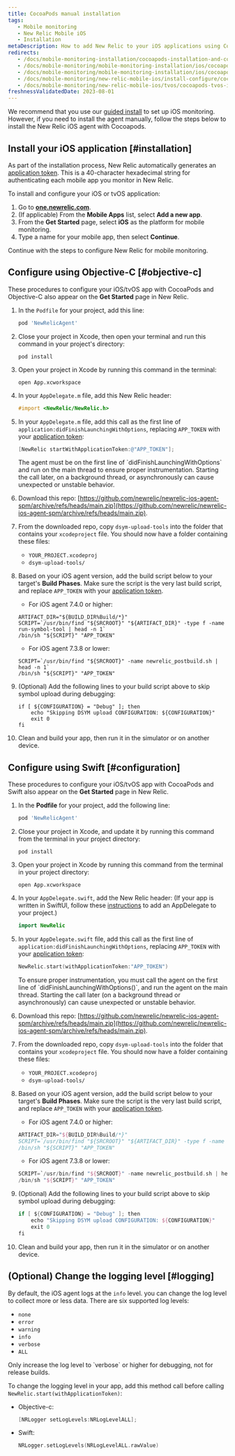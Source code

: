 ```yaml
---
title: CocoaPods manual installation
tags:
   - Mobile monitoring
   - New Relic Mobile iOS
   - Installation
metaDescription: How to add New Relic to your iOS applications using Cocoapods.
redirects:
   - /docs/mobile-monitoring-installation/cocoapods-installation-and-configuration
   - /docs/mobile-monitoring/mobile-monitoring-installation/ios/cocoapods-installation-and-configuration
   - /docs/mobile-monitoring/mobile-monitoring-installation/ios/cocoapods-installation-configuration
   - /docs/mobile-monitoring/new-relic-mobile-ios/install-configure/cocoapods-installation-configuration
   - /docs/mobile-monitoring/new-relic-mobile-ios/tvos/cocoapods-tvos-installation-configuration
freshnessValidatedDate: 2023-08-01
---
```


We recommend that you use our [guided install](https://onenr.io/0qwLv87gkj5) to set up iOS monitoring. However, if you need to install the agent manually, follow the steps below to install the New Relic iOS agent with Cocoapods.

## Install your iOS application [#installation]

As part of the installation process, New Relic automatically generates an [application token](/docs/mobile-apps/viewing-your-application-token). This is a 40-character hexadecimal string for authenticating each mobile app you monitor in New Relic.

To install and configure your iOS or tvOS application:

1. Go to <DNT>**[one.newrelic.com](https://one.newrelic.com/all-capabilities)**</DNT>.
2. (If applicable) From the <DNT>**Mobile Apps**</DNT> list, select <DNT>**Add a new app**</DNT>.
3. From the <DNT>**Get Started**</DNT> page, select <DNT>**iOS**</DNT> as the platform for mobile monitoring.
4. Type a name for your mobile app, then select <DNT>**Continue**</DNT>.

Continue with the steps to configure New Relic for mobile monitoring.

## Configure using Objective-C [#objective-c]

These procedures to configure your iOS/tvOS app with CocoaPods and Objective-C also appear on the <DNT>**Get Started**</DNT> page in New Relic.

1. In the `Podfile` for your project, add this line:

   ```ruby
   pod 'NewRelicAgent'
   ```

2. Close your project in Xcode, then open your terminal and run this command in your project's directory:

   ```shell
   pod install
   ```

3. Open your project in Xcode by running this command in the terminal:

   ```shell
   open App.xcworkspace
   ```

4. In your `AppDelegate.m` file, add this New Relic header:

   ```objectivec
   #import <NewRelic/NewRelic.h>
   ```

5. In your `AppDelegate.m` file, add this call as the first line of `application:didFinishLaunchingWithOptions`, replacing `APP_TOKEN` with your [application token](/docs/mobile-apps/viewing-your-application-token):

   ```objectivec
   [NewRelic startWithApplicationToken:@"APP_TOKEN"];
   ```

   <Callout variant="important">
     The agent must be on the first line of `didFinishLaunchingWithOptions` and run on the main thread to ensure proper instrumentation. Starting the call later, on a background thread, or asynchronously can cause unexpected or unstable behavior.
   </Callout>

6. Download this repo: [https://github.com/newrelic/newrelic-ios-agent-spm/archive/refs/heads/main.zip](https://github.com/newrelic/newrelic-ios-agent-spm/archive/refs/heads/main.zip).

7. From the downloaded repo, copy `dsym-upload-tools` into the folder that contains your `xcodeproject` file. You should now have a folder containing these files:

   * `YOUR_PROJECT.xcodeproj`
   * `dsym-upload-tools/`

8. Based on your iOS agent version, add the build script below to your target's <DNT>**Build Phases**</DNT>. Make sure the script is the very last build script, and replace `APP_TOKEN` with your [application token](/docs/mobile-apps/viewing-your-application-token).
   * For iOS agent 7.4.0 or higher:
   ```shell
   ARTIFACT_DIR="${BUILD_DIR%Build/*}"
   SCRIPT=`/usr/bin/find "${SRCROOT}" "${ARTIFACT_DIR}" -type f -name run-symbol-tool | head -n 1`
   /bin/sh "${SCRIPT}" "APP_TOKEN"
   ```
   * For iOS agent 7.3.8 or lower:
   ```shell
   SCRIPT=`/usr/bin/find "${SRCROOT}" -name newrelic_postbuild.sh | head -n 1`
   /bin/sh "${SCRIPT}" "APP_TOKEN"
   ```

9. (Optional) Add the following lines to your build script above to skip symbol upload during debugging:

   ```shell
   if [ ${CONFIGURATION} = "Debug" ]; then
       echo "Skipping DSYM upload CONFIGURATION: ${CONFIGURATION}"
       exit 0
   fi
   ```

10. Clean and build your app, then run it in the simulator or on another device.

## Configure using Swift [#configuration]

These procedures to configure your iOS/tvOS app with CocoaPods and Swift also appear on the <DNT>**Get Started**</DNT> page in New Relic.

1. In the <DNT>**Podfile**</DNT> for your project, add the following line:

   ```ruby
   pod 'NewRelicAgent'
   ```

2. Close your project in Xcode, and update it by running this command from the terminal in your project directory:

   ```shell
   pod install
   ```

3. Open your project in Xcode by running this command from the terminal in your project directory:

   ```shell
   open App.xcworkspace
   ```

4. In your `AppDelegate.swift`, add the New Relic header:
   (If your app is written in SwiftUI, follow these [instructions](/docs/mobile-monitoring/new-relic-mobile-ios/troubleshoot/swiftui-appdelegate) to add an AppDelegate to your project.)

   ```swift
   import NewRelic
   ```

5. In your `AppDelegate.swift` file, add this call as the first line of `application:didFinishLaunchingWithOptions`, replacing `APP_TOKEN` with your [application token](/docs/mobile-apps/viewing-your-application-token):

   ```swift
   NewRelic.start(withApplicationToken:"APP_TOKEN")
   ```

   <Callout variant="important">
     To ensure proper instrumentation, you must call the agent on the first line of `didFinishLaunchingWithOptions()`, and run the agent on the main thread. Starting the call later (on a background thread or asynchronously) can cause unexpected or unstable behavior.
   </Callout>

6. Download this repo: [https://github.com/newrelic/newrelic-ios-agent-spm/archive/refs/heads/main.zip](https://github.com/newrelic/newrelic-ios-agent-spm/archive/refs/heads/main.zip).

7. From the downloaded repo, copy `dsym-upload-tools` into the folder that contains your `xcodeproject` file. You should now have a folder containing these files:

   * `YOUR_PROJECT.xcodeproj`
   * `dsym-upload-tools/`

8. Based on your iOS agent version, add the build script below to your target's <DNT>**Build Phases**</DNT>. Make sure the script is the very last build script, and replace `APP_TOKEN` with your [application token](/docs/mobile-apps/viewing-your-application-token).
   * For iOS agent 7.4.0 or higher:
   ```swift
   ARTIFACT_DIR="${BUILD_DIR%Build/*}"
   SCRIPT=`/usr/bin/find "${SRCROOT}" "${ARTIFACT_DIR}" -type f -name run-symbol-tool | head -n 1`
   /bin/sh "${SCRIPT}" "APP_TOKEN"
   ```
   * For iOS agent 7.3.8 or lower:
   ```swift
   SCRIPT=`/usr/bin/find "${SRCROOT}" -name newrelic_postbuild.sh | head -n 1`
   /bin/sh "${SCRIPT}" "APP_TOKEN"
   ```

9. (Optional) Add the following lines to your build script above to skip symbol upload during debugging:

   ```swift
   if [ ${CONFIGURATION} = "Debug" ]; then
       echo "Skipping DSYM upload CONFIGURATION: ${CONFIGURATION}"
       exit 0
   fi
   ```

10. Clean and build your app, then run it in the simulator or on another device.

<InstallFeedback/>

## (Optional) Change the logging level [#logging]

By default, the iOS agent logs at the `info` level. you can change the log level to collect more or less data. There are six supported log levels:

* `none`
* `error`
* `warning`
* `info`
* `verbose`
* `ALL`

<Callout variant="important">
  Only increase the log level to `verbose` or higher for debugging, not for release builds.
</Callout>

To change the logging level in your app, add this method call before calling `NewRelic.start(withApplicationToken)`:

* Objective-c:

  ```objectivec
  [NRLogger setLogLevels:NRLogLevelALL];
  ```

* Swift:

  ```swift
  NRLogger.setLogLevels(NRLogLevelALL.rawValue)
  ```
